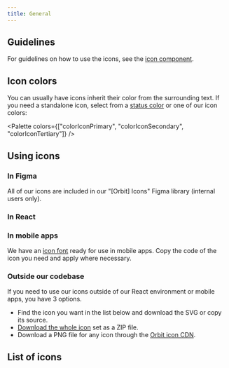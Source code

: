 ```yaml
---
title: General
---
```



## Guidelines

For guidelines on how to use the icons, see the [icon component](/components/visuals/icon/).

## Icon colors

You can usually have icons inherit their color from the surrounding text.
If you need a standalone icon, select from a [status color](/foundation/color/#status-colors)
or one of our icon colors:

<Palette colors={["colorIconPrimary", "colorIconSecondary", "colorIconTertiary"]} />

## Using icons

### In Figma

All of our icons are included in our "\[Orbit\] Icons" Figma library (internal users only).

### In React

<FancyLink title="React implementation" href="/components/visuals/icon/react/" icon="react" />

### In mobile apps

We have an [icon font](http://images.kiwi.com/orbit-icons/orbit-icons-font.zip)
ready for use in mobile apps.
Copy the code of the icon you need and apply where necessary.

<FancyLink
  title="Download the icon font"
  href="http://images.kiwi.com/orbit-icons/orbit-icons-font.zip"
  icon="download"
/>

### Outside our codebase

If you need to use our icons outside of our React environment or mobile apps,
you have 3 options.

- Find the icon you want in the list below and download the SVG or copy its source.
- [Download the whole icon](http://images.kiwi.com/orbit-icons/orbit-svgs.zip) set as a ZIP file.
- Download a PNG file for any icon through the [Orbit icon CDN](/foundation/icons/cdn/).

## List of icons

<IconsList />
